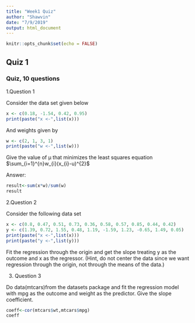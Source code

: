 ```yaml
---
title: "Week1 Quiz"
author: "Shawvin"
date: "7/9/2019"
output: html_document
---
```


```r
knitr::opts_chunk$set(echo = FALSE)
```

## Quiz 1
### Quiz, 10 questions

1.Question 1

Consider the data set given below 
```r
x <- c(0.18, -1.54, 0.42, 0.95)
print(paste("x <-",list(x)))
```

And weights given by
```r
w <- c(2, 1, 3, 1)
print(paste("w <-",list(w)))
```

Give the value of μ that minimizes the least squares equation
$\sum_{i=1}^{n}w_{i}(x_{i}-u)^{2}$

Answer:
```r
result<-sum(x*w)/sum(w)
result
```


2.Question 2

Consider the following data set
```r
x <- c(0.8, 0.47, 0.51, 0.73, 0.36, 0.58, 0.57, 0.85, 0.44, 0.42)
y <- c(1.39, 0.72, 1.55, 0.48, 1.19, -1.59, 1.23, -0.65, 1.49, 0.05)
print(paste("x <-",list(x)))
print(paste("y <-",list(y)))
```
Fit the regression through the origin and get the slope treating y as the outcome and x as the regressor. (Hint, do not center the data since we want regression through the origin, not through the means of the data.)



3. Question 3

Do data(mtcars)from the datasets package and fit the regression model with mpg as the outcome and weight as the predictor. Give the slope coefficient.

```r
coeff<-cor(mtcars$wt,mtcars$mpg)
coeff
```
